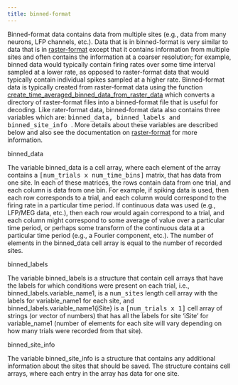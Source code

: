 ---
title: binned-format
---

<p class="ethan_opening_paragraph" style="padding-bottom: 0% !important;">Binned-format data contains data from multiple sites (e.g., data from many neurons, LFP channels, etc.). Data that is in binned-format is very similar to data that is in <a href="http://www.readout.info/toolbox-design/data-formats/raster-format/" title="Raster-format">raster-format</a> except that it contains information from multiple sites and often contains the information at a coarser resolution; for example, binned data would typically contain firing rates over some time interval sampled at a lower rate, as opposed to raster-format data that would typically contain individual spikes sampled at a higher rate. Binned-format data is typically created from raster-format data using the function <a href="http://www.readout.info/toolbox-design/tools/create_time_averaged_binned_data_from_raster_data/" title="create_time_averaged_binned_data_from_raster_data">create_time_averaged_binned_data_from_raster_data</a> which converts a directory of raster-format files into a binned-format file that is useful for decoding. Like rater-format data, binned-format data also contains three variables which are: <tt>binned_data, binned_labels and binned_site_info </tt>. More details about these variables are described below and also see the documentation on <a href="http://www.readout.info/toolbox-design/data-formats/raster-format/" title="Raster-format">raster-format</a> for more information.


<p class="ethan_bold_method">binned_data</p>
<p class="ethan_method_explanation">The variable binned_data is a cell array, where each element of the array contains a <tt>[num_trials x num_time_bins]</tt> matrix, that has data from one site. In each of these matrices, the rows contain data from one trial, and each column is data from one bin. For example, if spiking data is used, then each row corresponds to a trial, and each column would correspond to the firing rate in a particular time period. If continuous data was used (e.g., LFP/MEG data, etc.), then each row would again correspond to a trial, and each column might correspond to some average of value over a particular time period, or perhaps some transform of the continuous data at a particular time period (e.g., a Fourier component, etc.). The number of elements in the binned_data cell array is equal to the number of recorded sites.</p>
<p class="ethan_bold_method">binned_labels</p>
<p class="ethan_method_explanation">The variable binned_labels is a structure that contain cell arrays that have the labels for which conditions were present on each trial, i.e., binned_labels.variable_name1, is a <tt>num_sites</tt> length cell array with the labels for variable_name1 for each site, and binned_labels.variable_name1{iSite} is a <tt>[num_trials x 1]</tt> cell array of strings (or vector of numbers) that has all the labels for site 'iSite' for variable_name1 (number of elements for each site will vary depending on how many trials were recorded from that site).</p>
<p class="ethan_bold_method">binned_site_info</p>
<p class="ethan_method_explanation">The variable binned_site_info is a structure that contains any additional information about the sites that should be saved. The structure contains cell arrays, where each entry in the array has data for one site.</p>

